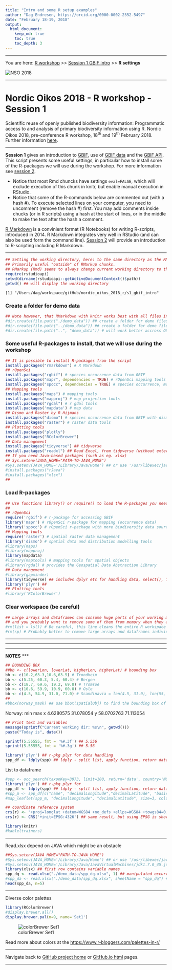 ```yaml
---
title: "Intro and some R setup examples"
author: "Dag Endresen, https://orcid.org/0000-0002-2352-5497"
date: "February 18-19, 2018"
output:
  html_document:
    keep_md: true
    toc: true
    toc_depth: 3
---
```


<!-- setup.html is generated from setup.Rmd. Please edit that file -->

***

You are here: [R workshop](../) >> [Session 1 GBIF intro](./) >> **R settings**

![](../demo_data/NSO_2018_GBIF_NO.png "NSO 2018")

***

# Nordic Oikos 2018 - R workshop - Session 1

Scientific reuse of openly published biodiversity information: Programmatic access to and analysis of primary biodiversity information using R. Nordic Oikos 2018, pre-conference R workshop, 18<sup>th</sup> and 19<sup>th</sup> February 2018. Further information [here](http://www.gbif.no/events/2018/Nordic-Oikos-2018-R-workshop.html).

***

**Session 1** gives an introduction to [GBIF](https://www.gbif.org/), use of [GBIF data](https://www.gbif.org/resource/search?contentType=dataUse) and the [GBIF API](https://www.gbif.org/developer/summary). This script presents some useful settings, in particular how to install some of the R-packages we will use during the workshop. For more information see [session 2](../s2_r_intro).


* Notice that most Rmd chuncks have settings ```eval=FALSE```, which will exclude execution of this chunk in knitr, but enable manual execution in RStudio.
* Notice that some of the R-commands below are commented out (with a hash #). To execute selected lines on your computer, you need to uncomment (remove the hash #) first. You may add comments inside chucks (or in R scripts) using a hash at the start of lines, or in the middle to make the text after the hash a comment.


[R Markdown](http://rmarkdown.rstudio.com/) is a convinient format (R Notebooks) for writing R-scripts, introduced in 2014. R Markdown integrates very well in RStudio (and can also be used form the command line). [Session 2](../s2_r_intro) will provide an introduction to R-scripting including R Markdown.

***

```r
## Setting the working directory, here: to the same directory as the RMD-script. 
## Primarily useful "outside" of RMarkup chunks.
## RMarkup (Rmd) seems to always change current working directory to the same as the Rmd-script.
require(rstudioapi)
setwd(dirname(rstudioapi::getActiveDocumentContext()$path))
getwd() ## will display the working directory
```

```
[1] "/Users/dag/workspace/gitHub/nordic_oikos_2018_r/s1_gbif_intro"
```

### Create a folder for demo data
```r
## Note however, that RMarkdown with knitr works best with all files in the same directory.
#dir.create(file.path("./demo_data")) ## create a folder for demo files (inside working directory)
#dir.create(file.path("../demo_data")) ## create a folder for demo files (next to working directory)
#dir.create(file.path("..", "demo_data")) # will work better accross OS? on Windows?
```

### Some useful R-packages to install, that we will use during the workshop
```r
## It is possible to install R-packages from the script
install.packages("rmarkdown") # R Markdown
## rOpenSci
install.packages("rgbif") # species occurrence data from GBIF
install.packages("mapr", dependencies = TRUE) # rOpenSci mapping tools
install.packages("spocc", dependencies = TRUE) # species occurrence, more than GBIF
## Mapping tools
install.packages("maps") # mapping tools
install.packages("mapproj") # map projection tools
install.packages("rgdal") # r gdal tools
install.packages('mapdata') # map data
## Dismo and Raster by R Hijmans
install.packages("dismo") # species occurrence data from GBIF with dismo
install.packages("raster") # raster data tools
## Plotting tools
install.packages("plotly")
install.packages("RColorBrewer")
## Data management
install.packages("tidyverse") ## tidyverse
install.packages("readxl") ## Read Excel, from tidyverse (without external Java dependencies)
## If you need Java-based packages (such as eg. xlsx)
## Sys.setenv(JAVA_HOME="PATH-TO-JAVA_HOME")
#Sys.setenv(JAVA_HOME='/Library/Java/Home') ## or use '/usr/libexec/java_home -d 64'
#install.packages("rJava")
#install.packages("xlsx")
##
```

### Load R-packages
```r
## Use functions library() or require() to load the R-packages you need
##
## rOpenSci
require('rgbif') # r-package for accessing GBIF
library('mapr') # rOpenSci r-package for mapping (occurrence data)
library('spocc') # rOpenSci r-package with more biodiversity data sources than GBIF
## Mapping tools
require('raster') # spatial raster data management
library('dismo') # spatial data and distribution modelling tools
#library(maps)
#library(mapproj)
library(mapdata)
#library(maptools) # mapping tools for spatial objects
#library(rgdal) # provides the Geospatial Data Abstraction Library
## Data mangement
#library(gapminder)
library(tidyverse) ## includes dplyr etc for handling data, select(), filter()
library('plyr') ##
## Plotting tools
#library('RColorBrewer')
```

### Clear workspace (be careful)
```r
## Large arrays and dataframes can consume huge parts of your working memory,
## and you probably want to remove some of them from memory when they are not needed anymore.
#rm(list = ls()) # Be careful, this line cleans the entire R workspace
#rm(sp) # Probably better to remove large arrays and dataframes individually
```



***
***
***
**NOTES**
***
***
***

```r
## BOUNDING BOX
##bb <- c(lowerLon, lowerLat, higherLon, higherLat) # bounding box
bb <- c(10.2,63.3,10.6,63.5) # Trondheim
bb <- c(5.25, 60.3, 5.4, 60.4) # Bergen
bb <- c(18.7, 69.6, 19.2, 69.8) # Tromsoe
bb <- c(10.6, 59.9, 10.9, 60.0) # Oslo
bb <- c(4.5, 54.9, 31.0, 71.0) # Scandinavia = lon(4.5, 31.0), lon(55, 71)
##
#bbox(norway_mask) ## use bbox(spatialObj) to find the bounding box of a spatial object
```

Norway:
         min       max
x  4.6280575 31.078054
y 58.0702763 71.113054


```r
## Print text and variables
message(sprintf("Current working dir: %s\n", getwd()))
paste("Today is", date())
```

```r
sprintf(5.55555, fmt = '%#.3f') ## 5.556
sprintf(5.55555, fmt = '%#.3g') ## 5.56
```

```r
library('plyr') ## r-pkg plyr for data handling
spp_df <- ldply(spp) ## ldply - split list, apply function, return dataframe (here list to df)
```

List to dataframe
```r
#spp <- occ_search(taxonKey=3073, limit=100, return='data', country='NO', hasCoordinate=TRUE)
library('plyr') ## r-pkg plyr for 
spp_df <- ldply(spp) ## ldply - split list, apply function, return dataframe (here list to df)
#spp_m <- spp_df[c("name", "decimalLongitude","decimalLatitude", "basisOfRecord", "year", "municipality")]
#map_leaflet(spp_m, "decimalLongitude", "decimalLatitude", size=3, color=cols)
```

```r
## coordinate reference system
crs(r) <- "+proj=longlat +datum=WGS84 +no_defs +ellps=WGS84 +towgs84=0,0,0" ## set CRS
crs(r) <- CRS('+init=EPSG:4326') ## same result, but using EPSG is shorter to write, and easier
```


```r
library(knitr)
#kable(trainers)
```

***

Read.xlsx depend on JAVA which might be an obstacle
```r
##Sys.setenv(JAVA_HOME="PATH-TO-JAVA_HOME")
#Sys.setenv(JAVA_HOME='/Library/Java/Home') ## or use '/usr/libexec/java_home -d 64'
#Sys.setenv(JAVA_HOME='/Library/Java/JavaVirtualMachines/jdk1.7.0_45.jdk/Contents/Home')
library(xlsx) ## first row contains variable names
spp_dq <- read.xlsx("./demo_data/spp_dq.xlsx", 1) ## manipulated occurrence data, introduced errors
#spp_da <- read.xlsx("./demo_data/spp_dq.xlsx", sheetName = "spp_dq") ## alt: choose named worksheet
head(spp_da, n=5)
```

***

Diverse color palettes
```r
library(RColorBrewer)
#display.brewer.all()
display.brewer.pal(n=9, name='Set1')
```

![colorBrewer Set1](./demo_data/display-brewer-pal_Set1.png "colorBrewer Set1")


Read more about colors at the [https://www.r-bloggers.com/palettes-in-r/](R-bloggers story about color palettes in R)

***

Navigate back to [GitHub project home](https://github.com/GBIF-Europe/nordic_oikos_2018_r) or [GitHub.io html](https://gbif-europe.github.io/nordic_oikos_2018_r/) pages.

***
